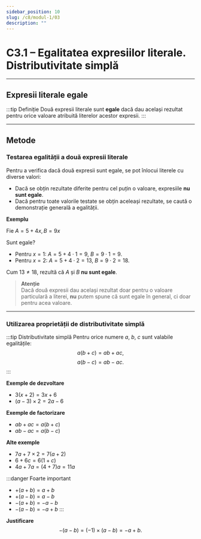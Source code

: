 ```yaml
---
sidebar_position: 10
slug: /c8/modul-1/03
description: ""
---
```


# C3.1 – Egalitatea expresiilor literale. Distributivitate simplă

---

## Expresii literale egale

:::tip Definiție
Două expresii literale sunt **egale** dacă dau același rezultat pentru orice valoare atribuită literelor acestor expresii.
:::

---

## Metode

### Testarea egalității a două expresii literale

Pentru a verifica dacă două expresii sunt egale, se pot înlocui literele cu diverse valori:

- Dacă se obțin rezultate diferite pentru cel puțin o valoare, expresiile **nu sunt egale**.
- Dacă pentru toate valorile testate se obțin aceleași rezultate, se caută o demonstrație generală a egalității.

**Exemplu**

Fie $A = 5 + 4x, \,B = 9x$

Sunt egale?

- Pentru $x = 1$: $A = 5 + 4\cdot 1 = 9$, $B = 9 \cdot 1 = 9$.
- Pentru $x = 2$: $A = 5 + 4\cdot 2 = 13$, $B = 9 \cdot 2 = 18$.

Cum $13 \neq 18$, rezultă că $A$ și $B$ **nu sunt egale**.

> **Atenție**  
> Dacă două expresii dau același rezultat doar pentru o valoare particulară a literei, **nu** putem spune că sunt egale în general, ci doar pentru acea valoare.

---

### Utilizarea proprietății de distributivitate simplă

:::tip Distributivitate simplă
Pentru orice numere $a$, $b$, $c$ sunt valabile egalitățile:
$$
a(b + c) = ab + ac,
$$
$$
a(b - c) = ab - ac.
$$
:::

**Exemple de dezvoltare**

- $3(x + 2) = 3x + 6$
- $(a - 3)\times 2 = 2a - 6$

**Exemple de factorizare**

- $ab + ac = a(b + c)$
- $ab - ac = a(b - c)$

**Alte exemple**

- $7a + 7 \times 2 = 7(a + 2)$
- $6 + 6c = 6(1 + c)$
- $4a + 7a = (4 + 7)a = 11a$

:::danger Foarte important
- $+(a + b) = a + b$
- $+(a - b) = a - b$
- $-(a + b) = -a - b$
- $-(a - b) = -a + b$
:::

**Justificare**  
$$
-(a - b) = (-1)\times (a - b) = -a + b.
$$
